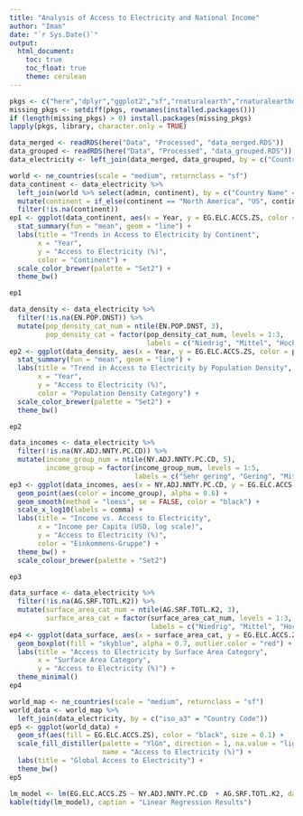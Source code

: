 ```yaml
---
title: "Analysis of Access to Electricity and National Income"
author: "Iman"
date: "`r Sys.Date()`"
output:
  html_document:
    toc: true
    toc_float: true
    theme: cerulean
---
```


```r
pkgs <- c("here","dplyr","ggplot2","sf","rnaturalearth","rnaturalearthdata","leaflet","broom","knitr","tidyr","scales","rmarkdown")
missing_pkgs <- setdiff(pkgs, rownames(installed.packages()))
if (length(missing_pkgs) > 0) install.packages(missing_pkgs)
lapply(pkgs, library, character.only = TRUE)

```

```r
data_merged <- readRDS(here("Data", "Processed", "data_merged.RDS"))
data_grouped <- readRDS(here("Data", "Processed", "data_grouped.RDS"))
data_electricity <- left_join(data_merged, data_grouped, by = c("Country Name", "Country Code"))

```

```r
world <- ne_countries(scale = "medium", returnclass = "sf")
data_continent <- data_electricity %>%
  left_join(world %>% select(admin, continent), by = c("Country Name" = "admin")) %>%
  mutate(continent = if_else(continent == "North America", "US", continent)) %>%
  filter(!is.na(continent))
ep1 <- ggplot(data_continent, aes(x = Year, y = EG.ELC.ACCS.ZS, color = continent)) +
  stat_summary(fun = "mean", geom = "line") +
  labs(title = "Trends in Access to Electricity by Continent",
       x = "Year",
       y = "Access to Electricity (%)",
       color = "Continent") +
  scale_color_brewer(palette = "Set2") +
  theme_bw()

ep1
```

```r
data_density <- data_electricity %>%
  filter(!is.na(EN.POP.DNST)) %>%
  mutate(pop_density_cat_num = ntile(EN.POP.DNST, 3),
         pop_density_cat = factor(pop_density_cat_num, levels = 1:3,
                                  labels = c("Niedrig", "Mittel", "Hoch")))
ep2 <- ggplot(data_density, aes(x = Year, y = EG.ELC.ACCS.ZS, color = pop_density_cat, group = pop_density_cat)) +
  stat_summary(fun = "mean", geom = "line") +
  labs(title = "Trend in Access to Electricity by Population Density",
       x = "Year",
       y = "Access to Electricity (%)",
       color = "Population Density Category") +
  scale_color_brewer(palette = "Set2") +
  theme_bw()

ep2
```

```r
data_incomes <- data_electricity %>%
  filter(!is.na(NY.ADJ.NNTY.PC.CD)) %>%
  mutate(income_group_num = ntile(NY.ADJ.NNTY.PC.CD, 5),
         income_group = factor(income_group_num, levels = 1:5,
                               labels = c("Sehr gering", "Gering", "Mittel", "Groß", "Sehr groß")))
ep3 <- ggplot(data_incomes, aes(x = NY.ADJ.NNTY.PC.CD, y = EG.ELC.ACCS.ZS)) +
  geom_point(aes(color = income_group), alpha = 0.6) +
  geom_smooth(method = "loess", se = FALSE, color = "black") +
  scale_x_log10(labels = comma) +
  labs(title = "Income vs. Access to Electricity",
       x = "Income per Capita (USD, log scale)",
       y = "Access to Electricity (%)",
       color = "Einkommens-Gruppe") +
  theme_bw() +
  scale_colour_brewer(palette = "Set2")

ep3
```

```r
data_surface <- data_electricity %>%
  filter(!is.na(AG.SRF.TOTL.K2)) %>%
  mutate(surface_area_cat_num = ntile(AG.SRF.TOTL.K2, 3),
         surface_area_cat = factor(surface_area_cat_num, levels = 1:3,
                                   labels = c("Niedrig", "Mittel", "Hoch")))
ep4 <- ggplot(data_surface, aes(x = surface_area_cat, y = EG.ELC.ACCS.ZS)) +
  geom_boxplot(fill = "skyblue", alpha = 0.7, outlier.color = "red") +
  labs(title = "Access to Electricity by Surface Area Category",
       x = "Surface Area Category",
       y = "Access to Electricity (%)") +
  theme_minimal()
ep4
```

```r
world_map <- ne_countries(scale = "medium", returnclass = "sf")
world_data <- world_map %>%
  left_join(data_electricity, by = c("iso_a3" = "Country Code"))
ep5 <- ggplot(world_data) +
  geom_sf(aes(fill = EG.ELC.ACCS.ZS), color = "black", size = 0.1) +
  scale_fill_distiller(palette = "YlGn", direction = 1, na.value = "lightgrey",
                       name = "Access to Electricity (%)") +
  labs(title = "Global Access to Electricity") +
  theme_bw()
ep5
```

```r
lm_model <- lm(EG.ELC.ACCS.ZS ~ NY.ADJ.NNTY.PC.CD  + AG.SRF.TOTL.K2, data = data_electricity)
kable(tidy(lm_model), caption = "Linear Regression Results")

```
